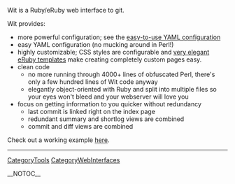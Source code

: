 Wit is a Ruby/eRuby web interface to git.

Wit provides:
* more powerful configuration; see the [http://dan.chokola.com/wit/config.yaml easy-to-use YAML configuration]
* easy YAML configuration (no mucking around in Perl!)
* highly customizable; CSS styles are configurable and [http://dan.chokola.com/wit/blob.rhtml?group=Pet%20Projects&name=Wit&branch=master&head=3c2c3e582ef0d341dfeefc275c329d011029ef8c&obj=./index.rhtml very elegant eRuby templates] make creating completely custom pages easy.
* clean code
** no more running through 4000+ lines of obfuscated Perl, there's only a few hundred lines of Wit code anyway
** elegantly object-oriented with Ruby and split into multiple files so your eyes won't bleed and your webserver will love you
* focus on getting information to you quicker without redundancy
** last commit is linked right on the index page
** redundant summary and shortlog views are combined
** commit and diff views are combined

Check out a working example [http://dan.chokola.com/wit/ here].
----
[[CategoryTools]] [[CategoryWebInterfaces]]

__NOTOC__